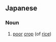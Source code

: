 ==Japanese==
{{ja-kanjitab|稔|実|不|良}}

===Noun===
{{ja-noun|ねんじつふりょう}}

# [[poor]] [[crop]] (of [[rice]])